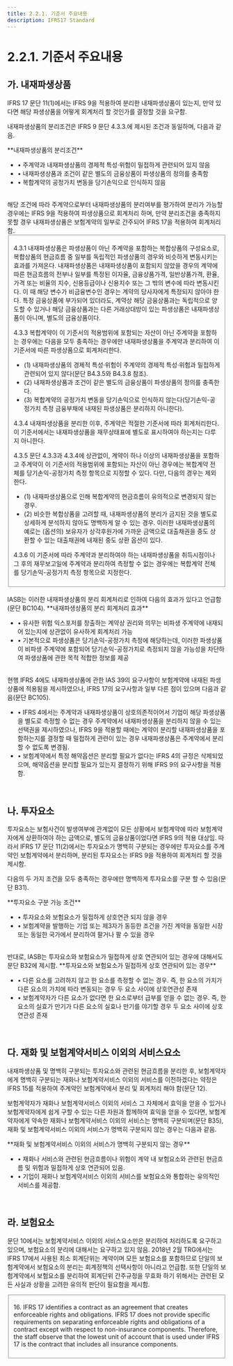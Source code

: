 ```yaml
---
title: 2.2.1. 기준서 주요내용
description: IFRS17 Standard
---
```


# 2.2.1. 기준서 주요내용


## 가. 내재파생상품

IFRS 17 문단 11(1)에서는 IFRS 9을 적용하여 분리한 내재파생상품이 있는지, 만약 있다면 해당 파생상품을 어떻게 회계처리 할 것인가를 결정할 것을 요구함.

내재파생상품의 분리조건은 IFRS 9 문단 4.3.3.에 제시된 조건과 동일하며, 다음과 같음.

<GCallout severity="success">
**내재파생상품의 분리조건**

* • 주계약과 내재파생상품의 경제적 특성·위험이 밀접하게 관련되어 있지 않음
* • 내재파생상품과 조건이 같은 별도의 금융상품이 파생상품의 정의를 충족함
* • 복합계약의 공정가치 변동을 당기손익으로 인식하지 않음
</GCallout>

<br/>
해당 조건에 따라 주계약으로부터 내재파생상품의 분리여부를 평가하여 분리가 가능할 경우에는 IFRS 9을 적용하여 파생상품으로 회계처리 하며, 만약 분리조건을 충족하지 못할 경우 내재파생상품은 보험계약의 일부로 간주되어 IFRS 17을 적용하여 회계처리 함.

<Fieldset legend="[참고] IFRS 9 '금융상품'" toggleable>

 4.3.1 내재파생상품은 파생상품이 아닌 주계약을 포함하는 복합상품의 구성요소로, 복합상품의 현금흐름 중 일부를 독립적인 파생상품의 경우와 비슷하게 변동시키는 효과를 가져온다. 내재파생상품은 내재파생상품이 포함되지 않았을 경우의 계약에 따른 현금흐름의 전부나 일부를 특정된 이자율, 금융상품가격, 일반상품가격, 환율, 가격 또는 비율의 지수, 신용등급이나 신용지수 또는 그 밖의 변수에 따라 변동시킨다. 이 때 해당 변수가 비금융변수인 경우는 계약의 당사자에게 특정되지 않아야 한다. 특정 금융상품에 부가되어 있더라도, 계약상 해당 금융상품과는 독립적으로 양도할 수 있거나 해당 금융상품과는 다른 거래상대방이 있는 파생상품은 내재파생상품이 아니며, 별도의 금융상품이다.

 4.3.3 복합계약이 이 기준서의 적용범위에 포함되는 자산이 아닌 주계약을 포함하는 경우에는 다음을 모두 충족하는 경우에만 내재파생상품을 주계약과 분리하여 이 기준서에 따른 파생상품으로 회계처리한다.
 * (1)	내재파생상품의 경제적 특성·위험이 주계약의 경제적 특성·위험과 밀접하게 관련되어 있지 않다(문단 B4.3.5와 B4.3.8 참조).
 * (2)	내재파생상품과 조건이 같은 별도의 금융상품이 파생상품의 정의를 충족한다.
 * (3)	복합계약의 공정가치 변동을 당기손익으로 인식하지 않는다(당기손익-공정가치 측정 금융부채에 내재된 파생상품은 분리하지 아니한다).

 4.3.4
 내재파생상품을 분리한 이후, 주계약은 적절한 기준서에 따라 회계처리한다. 이 기준서에서는 내재파생상품을 재무상태표에 별도로 표시하여야 하는지는 다루지 아니한다.

 4.3.5
 문단 4.3.3과 4.3.4에 상관없이, 계약이 하나 이상의 내재파생상품을 포함하고 주계약이 이 기준서의 적용범위에 포함되는 자산이 아닌 경우에는 복합계약 전체를 당기손익-공정가치 측정 항목으로 지정할 수 있다. 다만, 다음의 경우는 제외한다.
 * (1)	내재파생상품으로 인해 복합계약의 현금흐름이 유의적으로 변경되지 않는 경우.
 * (2)	비슷한 복합상품을 고려할 때, 내재파생상품의 분리가 금지된 것을 별도로 상세하게 분석하지 않아도 명백하게 알 수 있는 경우. 이러한 내재파생상품의 예로는 (옵션의) 보유자가 상각후원가에 가까운 금액으로 대출채권을 중도 상환할 수 있는 대출채권에 내재된 중도 상환 옵션이 있다.

 4.3.6
 이 기준서에 따라 주계약과 분리하여야 하는 내재파생상품을 취득시점이나 그 후의 재무보고일에 주계약과 분리하여 측정할 수 없는 경우에는 복합계약 전체를 당기손익-공정가치 측정 항목으로 지정한다.
</Fieldset>

<br/>
IASB는 이러한 내재파생상품의 분리 회계처리로 인하여 다음의 효과가 있다고 언급함(문단 BC104).

<GCallout severity="success">
**내재파생상품의 분리 회계처리 효과**

* • 유사한 위험 익스포저를 창출하는 계약상 권리와 의무는 비파생 주계약에 내재되어 있는지에 상관없이 유사하게 회계처리 가능
* • 기본적으로 파생상품은 당기손익-공정가치 측정에 해당하는데, 이러한 파생상품이 비파생 주계약에 포함되어 당기손익-공정가치로 측정되지 않을 가능성을 차단하여 파생상품에 관한 목적 적합한 정보를 제공
</GCallout>

<br/>
현행 IFRS 4에도 내재파생상품에 관한 IAS 39의 요구사항이 보험계약에 내재된 파생상품에 적용됨을 제시하였으나, IFRS 17의 요구사항과 일부 다른 점이 있으며 다음과 같음(문단 BC105).

<GCallout severity="success">

* • IFRS 4에서는 주계약과 내재파생상품이 상호의존적이어서 기업이 해당 파생상품을 별도로 측정할 수 없는 경우 주계약에서 내재파생상품을 분리하지 않을 수 있는 선택권을 제시하였으나, IFRS 9을 적용할 때에는 계약이 분리할 내재파생상품을 포함하는지를 결정할 때 밀접하게 관련이 있는 경우 내재파생상품은 주계약에서 분리할 수 없도록 변경됨.
* • 보험계약에서 특정 해약옵션은 분리할 필요가 없다는 IFRS 4의 규정은 삭제되었으며, 해약옵션을 분리할 필요가 있는지 결정하기 위해 IFRS 9의 요구사항을 적용함.
</GCallout>

<br/>

## 나. 투자요소

투자요소는 보험사건이 발생여부에 관계없이 모든 상황에서 보험계약에 따라 보험계약자에게 상환하여야 하는 금액으로, 별도의 금융상품이었다면 IFRS 9의 적용 대상임. 따라서 IFRS 17 문단 11(2)에서는 투자요소가 명백히 구분되는 경우에만 투자요소를 주계약인 보험계약에서 분리하며, 분리된 투자요소는 IFRS 9을 적용하여 회계처리 할 것을 제시함.

다음의 두 가지 조건을 모두 충족하는 경우에만 명백하게 투자요소를 구분 할 수 있음(문단 B31).

<GCallout severity="success">
**투자요소 구분 가능 조건**

* • 투자요소와 보험요소가 밀접하게 상호연관 되지 않을 경우
* • 보험계약을 발행하는 기업 또는 제3자가 동등한 조건을 가진 계약을 동일한 시장 또는 동일한 국가에서 분리하여 팔거나 팔 수 있을 경우
</GCallout>

<br/>
반대로, IASB는 투자요소와 보험요소가 밀접하게 상호 연관되어 있는 경우에 대해서도 문단 B32에 제시함.

<GCallout severity="success">
**투자요소와 보험요소가 밀접하게 상호 연관되어 있는 경우**

* • 다른 요소를 고려하지 않고 한 요소를 측정할 수 없는 경우. 즉, 한 요소의 가치가 다른 요소의 가치에 따라 변동되는 경우 두 요소 사이에 상호연관성 존재
* • 보험계약자가 다른 요소가 없다면 한 요소로부터 급부를 얻을 수 없는 경우. 즉, 한 요소의 실효가 만기가 다른 요소의 실효나 만기를 야기할 경우 두 요소 사이에 상호연관성 존재
</GCallout>

<br/>

## 다. 재화 및 보험계약서비스 이외의 서비스요소

내재파생상품 및 명백히 구분되는 투자요소와 관련된 현금흐름을 분리한 후, 보험계약자에게 명백히 구분되는 재화나 보험계약서비스 이외의 서비스를 이전하겠다는 약정은 IFRS 15를 적용하여 주계약인 보험계약에서 분리 및 회계처리 해야 함(문단 12).


보험계약자가 재화나 보험계약서비스 이외의 서비스 그 자체에서 효익을 얻을 수 있거나 보험계약자에게 쉽게 구할 수 있는 다른 자원과 함께하여 효익을 얻을 수 있다면, 보험계약자에게 약속한 재화나 보험계약서비스 이외의 서비스는 명백히 구분되며(문단 B35), 재화 및 보험계약서비스 이외의 서비스가 명백히 구분되지 않는 경우는 다음과 같음.


<GCallout severity="success">
**재화 및 보험계약서비스 이외의 서비스가 명백히 구분되지 않는 경우**

* • 재화나 서비스와 관련된 현금흐름이나 위험이 계약 내 보험요소와 관련된 현금흐름 및 위험과 밀접하게 상호 연관되어 있음.
* • 기업이 재화나 보험계약서비스 이외의 서비스를 보험요소와 통합하는 유의적인 서비스를 제공함.
</GCallout>

<br/>

## 라. 보험요소

문단 10에서는 보험계약서비스 이외의 서비스요소만은 분리하여 처리하도록 요구하고 있으며, 보험요소의 분리에 대해서는 요구하고 있지 않음. 2018년 2월 TRG에서는 IFRS 17에서 사용된 최소 회계단위는 계약이며 모든 보험요소를 포함하므로 단일의 보험계약에서 보험요소의 분리는 회계정책의 선택사항이 아니라고 언급함. 또한 단일의 보험계약에서 보험요소를 분리하여 회계단위 간주규정을 무효화 하기 위해서는 관련된 모든 사실과 상황을 고려한 유의적 판단이 필요함을 제시함.

<Fieldset legend="[참고] 2018년 2월 TRG '보험요소 분리'" toggleable>

 16\. IFRS 17 identifies a contract as an agreement that creates enforceable rights and obligations. IFRS 17 does not provide specific requirements on separating enforceable rights and obligations of a contract except with respect to non-insurance components. Therefore, the staff observe that the lowest unit of account that is used under IFRS 17 is the contract that includes all insurance components.

</Fieldset>

